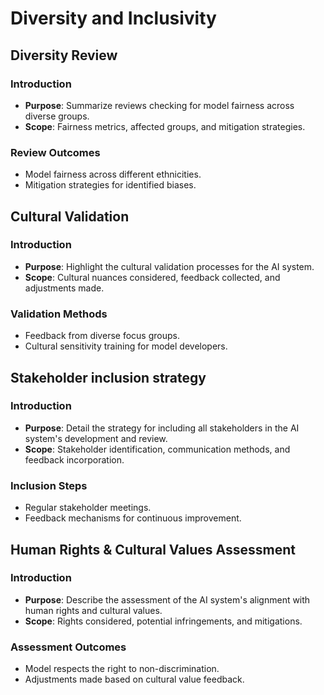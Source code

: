 # Diversity and Inclusivity

## Diversity Review

### Introduction
* **Purpose**: Summarize reviews checking for model fairness across diverse groups.
* **Scope**: Fairness metrics, affected groups, and mitigation strategies.

### Review Outcomes
* Model fairness across different ethnicities.
* Mitigation strategies for identified biases.

## Cultural Validation

### Introduction
* **Purpose**: Highlight the cultural validation processes for the AI system.
* **Scope**: Cultural nuances considered, feedback collected, and adjustments made.

### Validation Methods
* Feedback from diverse focus groups.
* Cultural sensitivity training for model developers.

## Stakeholder inclusion strategy

### Introduction
* **Purpose**: Detail the strategy for including all stakeholders in the AI system's development and review.
* **Scope**: Stakeholder identification, communication methods, and feedback incorporation.

### Inclusion Steps
* Regular stakeholder meetings.
* Feedback mechanisms for continuous improvement.

## Human Rights & Cultural Values Assessment

### Introduction
* **Purpose**: Describe the assessment of the AI system's alignment with human rights and cultural values.
* **Scope**: Rights considered, potential infringements, and mitigations.

### Assessment Outcomes
* Model respects the right to non-discrimination.
* Adjustments made based on cultural value feedback.
